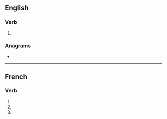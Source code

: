 ==English==

===Verb===
{{head|en|verb form}}

# {{en-third-person singular of|rend}}

===Anagrams===
* {{anagrams|en|a=denrs|derns|nerds}}

----

==French==

===Verb===
{{head|fr|verb form}}

# {{inflection of|rendre||1|s|pres|indc|lang=fr}}
# {{inflection of|rendre||2|s|pres|indc|lang=fr}}
# {{inflection of|rendre||2|s|impr|lang=fr}}
